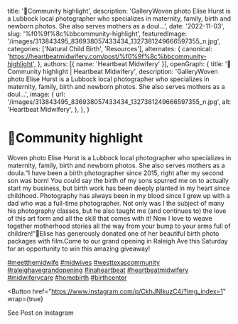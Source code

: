   title: '🌻Community highlight',
  description: 'GalleryWoven photo Elise Hurst is a Lubbock local photographer who specializes in maternity, family, birth and newborn photos. She also serves mothers as a doul...',
  date: '2022-11-03',
  slug: '%f0%9f%8c%bbcommunity-highlight',
  featuredImage: '/images/313843495_836938057433434_1327381249666597355_n.jpg',
  categories: ['Natural Child Birth', 'Resources'],
  alternates: {
    canonical: 'https://heartbeatmidwifery.com/post/%f0%9f%8c%bbcommunity-highlight',
  },
  authors: [{ name: 'Heartbeat Midwifery' }],
  openGraph: {
    title: '🌻Community highlight | Heartbeat Midwifery',
    description: 'GalleryWoven photo Elise Hurst is a Lubbock local photographer who specializes in maternity, family, birth and newborn photos. She also serves mothers as a doul...',
    image: {
      url: '/images/313843495_836938057433434_1327381249666597355_n.jpg',
      alt: 'Heartbeat Midwifery',
    },
  },
}


# 🌻Community highlight

<Gallery>
  <GalleryItem
    src="/images/313843495_836938057433434_1327381249666597355_n.jpg"
    size="large"
  />
  <GalleryItem
    src="/images/313937665_807459200365195_4919729768398598166_n.jpg"
    size="large"
  />
  <GalleryItem
    src="/images/314131305_1588374344924656_2734097215448596997_n.jpg"
    size="large"
  />
  <GalleryItem
    src="/images/313822717_1754922941588958_1366443432496070761_n.jpg"
    size="large"
  />
</Gallery>

Woven photo Elise Hurst is a Lubbock local photographer who specializes in maternity, family, birth and newborn photos. She also serves mothers as a doula.“I have been a birth photographer since 2015, right after my second son was born! You could say the birth of my sons spurred me on to actually start my business, but birth work has been deeply planted in my heart since childhood. Photography has always been in my blood since I grew up with a dad who was a full-time photographer. Not only was I the subject of many his photography classes, but he also taught me (and continues to) the love of this art form and all the skill that comes with it! Now I love to weave together motherhood stories all the way from your bump to your arms full of children!”🍂Elise has generously donated one of her beautiful birth photo packages with film.Come to our grand opening in Raleigh Ave this Saturday for an opportunity to win this amazing giveaway!

[#meetthemidwife](https://www.instagram.com/explore/tags/meetthemidwife/) [#midwives](https://www.instagram.com/explore/tags/midwives/) [#westtexascommunity](https://www.instagram.com/explore/tags/westtexascommunity/) [#raleighavegrandopening](https://www.instagram.com/explore/tags/raleighavegrandopening/) [#inaheartbeat](https://www.instagram.com/explore/tags/inaheartbeat/) [#heartbeatmidwifery](https://www.instagram.com/explore/tags/heartbeatmidwifery/) [#midwiferycare](https://www.instagram.com/explore/tags/midwiferycare/) [#homebirth](https://www.instagram.com/explore/tags/homebirth/) [#birthcenter](https://www.instagram.com/explore/tags/birthcenter/)

<Button
  href="https://www.instagram.com/p/CkhJNlkuzC4/?img_index=1"
  wrap={true}
>
  See Post on Instagram
</Button>
